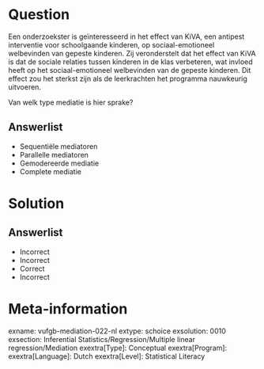Question
========

Een onderzoekster is geïnteresseerd in het effect van KiVA, een antipest interventie voor schoolgaande kinderen, op sociaal-emotioneel welbevinden van gepeste kinderen. Zij veronderstelt dat het effect van KiVA is dat de sociale relaties tussen kinderen in de klas verbeteren, wat invloed heeft op het sociaal-emotioneel welbevinden van de gepeste kinderen. Dit effect zou het sterkst zijn als de leerkrachten het programma nauwkeurig uitvoeren. 

Van welk type mediatie is hier sprake?
  
Answerlist
----------
* Sequentiële mediatoren
* Parallelle mediatoren
* Gemodereerde mediatie
* Complete mediatie

Solution
========

Answerlist
----------
* Incorrect
* Incorrect
* Correct
* Incorrect

Meta-information
================
exname: vufgb-mediation-022-nl
extype: schoice
exsolution: 0010
exsection: Inferential Statistics/Regression/Multiple linear regression/Mediation
exextra[Type]: Conceptual
exextra[Program]: 
exextra[Language]: Dutch
exextra[Level]: Statistical Literacy
